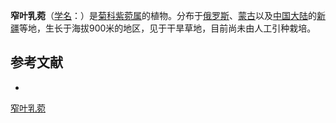{{Speciesbox
| name = 窄叶乳菀
| status = 
| status_system = 
| image =
| genus = Aster
| species = angustissima
| authority = (Tausch.) Novopokr.
}}

'''窄叶乳菀'''（[[学名|学名]]：{{lang|la|''Aster angustissima''}}）是[[菊科|菊科]][[紫菀属|紫菀属]]的植物。分布于[[俄罗斯|俄罗斯]]、[[蒙古|蒙古]]以及[[中国大陆|中国大陆]]的[[新疆|新疆]]等地，生长于海拔900米的地区，见于干旱草地，目前尚未由人工引种栽培。

== 参考文献 ==
<div class="references-small">
* {{cite web| url =http://www.bioinfo.cn/db05/KmzwSpecies.php?action=view&id=4865| title =窄叶乳菀| work =《中国高等植物数据库全库》| publisher =中国科学院微生物研究所| author =昆明植物研究所| accessdate =2009-02-25| deadurl =yes| archiveurl =https://web.archive.org/web/20160305044425/http://www.bioinfo.cn/db05/KmzwSpecies.php?action=view&id=4865| archivedate =2016-03-05}}
</div>

[[Category:紫菀属|窄叶乳菀]]


{{植物小作品}}